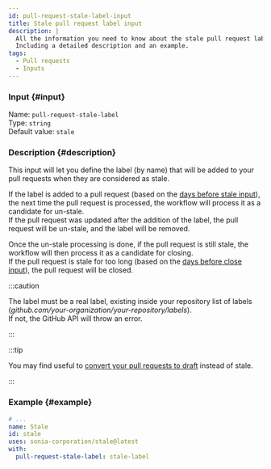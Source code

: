 ```yaml
---
id: pull-request-stale-label-input
title: Stale pull request label input
description: |
  All the information you need to know about the stale pull request label input.
  Including a detailed description and an example.
tags:
  - Pull requests
  - Inputs
---
```


### Input {#input}

Name: `pull-request-stale-label`  
Type: `string`  
Default value: `stale`

### Description {#description}

This input will let you define the label (by name) that will be added to your pull requests when they are considered as stale.

If the label is added to a pull request (based on the [days before stale input](pull-request-days-before-stale-input)), the next time the pull request is processed, the workflow will process it as a candidate for un-stale.  
If the pull request was updated after the addition of the label, the pull request will be un-stale, and the label will be removed.

Once the un-stale processing is done, if the pull request is still stale, the workflow will then process it as a candidate for closing.  
If the pull request is stale for too long (based on the [days before close input](pull-request-days-before-close-input)), the pull request will be closed.

:::caution

The label must be a real label, existing inside your repository list of labels (_github.com/your-organization/your-repository/labels_).  
If not, the GitHub API will throw an error.

:::

:::tip

You may find useful to [convert your pull requests to draft](pull-request-to-draft-instead-of-stale-input) instead of stale.

:::

### Example {#example}

```yml {6}
# ...
name: Stale
id: stale
uses: sonia-corporation/stale@latest
with:
  pull-request-stale-label: stale-label
```
